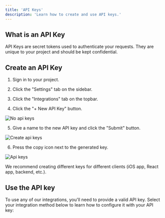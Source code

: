 ```yaml
---
title: 'API Keys'
description: 'Learn how to create and use API keys.'
---
```


## What is an API Key

API Keys are secret tokens used to authenticate your requests. They are unique to your project and should be kept confidential.

## Create an API Key

1. Sign in to your project.

2. Click the "Settings" tab on the sidebar.

3. Click the "Integrations" tab on the topbar.

4. Click the "+ New API Key" button.

![No api keys](/images/no-api-keys.png)

5. Give a name to the new API key and click the "Submit" button.

![Create api keys](/images/create-api-key.png)

6. Press the copy icon next to the generated key.

![Api keys](/images/preview-api-keys.png)

<Warning>
We recommend creating different keys for different clients (iOS app, React app, backend, etc.). 
</Warning>

## Use the API key

To use any of our integrations, you'll need to provide a valid API key. Select your integration method below to learn how to configure it with your API key:

<CardGroup>
  <Card title="Swift SDK" icon="swift" href="/integrations/swift-sdk#configuration"/>
  <Card title="TypeScript SDK" icon="js" href="/integrations/typescript-sdk#example"/>
  <Card title="REST API" icon="code" href="/api-reference/authentication"/>
</CardGroup>
